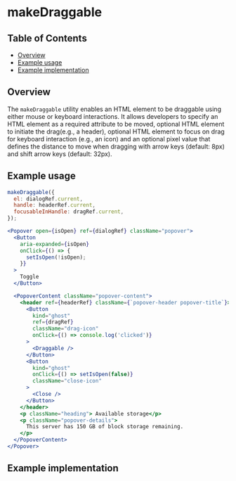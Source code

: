 
# makeDraggable

## Table of Contents

- [Overview](#overview)
- [Example usage](#example-usage)
- [Example implementation](#example-implementation)

## Overview

The `makeDraggable` utility enables an HTML element to be draggable using either
mouse or keyboard interactions. It allows developers to specify an HTML element as a required attribute to be moved, 
optional HTML element to initiate the drag(e.g., a header), optional HTML element to focus on drag for keyboard interaction (e.g.,
an icon) and an optional pixel value that defines the distance to move when
dragging with arrow keys (default: 8px) and shift arrow keys (default: 32px).

## Example usage

```jsx
makeDraggable({
  el: dialogRef.current,
  handle: headerRef.current,
  focusableInHandle: dragRef.current,
});
```

```jsx
<Popover open={isOpen} ref={dialogRef} className="popover">
  <Button
    aria-expanded={isOpen}
    onClick={() => {
      setIsOpen(!isOpen);
    }}
  >
    Toggle
  </Button>

  <PopoverContent className="popover-content">
    <header ref={headerRef} className={`popover-header popover-title`}>
      <Button
        kind="ghost"
        ref={dragRef}
        className="drag-icon"
        onClick={() => console.log('clicked')}
      >
        <Draggable />
      </Button>
      <Button
        kind="ghost"
        onClick={() => setIsOpen(false)}
        className="close-icon"
      >
        <Close />
      </Button>
    </header>
    <p className="heading"> Available storage</p>
    <p className="popover-details">
      This server has 150 GB of block storage remaining.
    </p>
  </PopoverContent>
</Popover>
```

## Example implementation

<Canvas>
  <Story of={makeDraggableStories.DraggablePopover} />
</Canvas>
